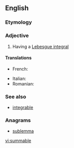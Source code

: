 ==English==

===Etymology===
{{suffix|sum|able}}

===Adjective===
{{en-adj}}

# {{mathematics|of a function}} Having a [[Lebesgue integral]]

====Translations====
{{trans-top|having a Lebesgue integral}}
* French: {{t+|fr|sommable}}
{{trans-mid}}
* Italian: {{t-|it|sommabile}}
* Romanian: {{t|ro|sumabil}}
{{trans-bottom}}

===See also===
* [[integrable]]

===Anagrams===
* [[sublemma#English|sublemma]]

[[vi:summable]]